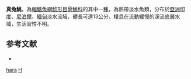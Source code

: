 {{Speciesbox
| taxon = Hara hara
| binomial_authority = [[弗朗西斯·布坎南-漢密爾頓|Hamilton]], 1822
| status = LC
| status_system = IUCN3.1
| image = Erethistes hara Day 102.jpg
| image_width = 250px
| synonyms = *''Pimelodus hara'', Hamilton, 1822
*''Erethistes hara'', Hamilton, 1822
*''Pimelodus asperus'', Hamilton, 1822
*''Glyptothorax asperus'', McClelland, 1844
}}
'''真兔鮡'''，為[[輻鰭魚綱|輻鰭魚綱]][[鯰形目|鯰形目]][[骨鮡科|骨鮡科]]的其中一[[種|種]]，為熱帶淡水魚類，分布於[[亞洲|亞洲]][[印度|印度]]、[[尼泊爾|尼泊爾]]、[[緬甸|緬甸]]淡水流域，體長可達13公分，棲息在流動緩慢的溪流底層水域，生活習性不明。

==参考文献==
*{{FishBase_species|genus=Hara|species=hara|year=2015|month=3}}

{{Taxonbar}}
[[Category:兔鮡屬|hara]]
[[Category:1822年描述的魚類|H]]